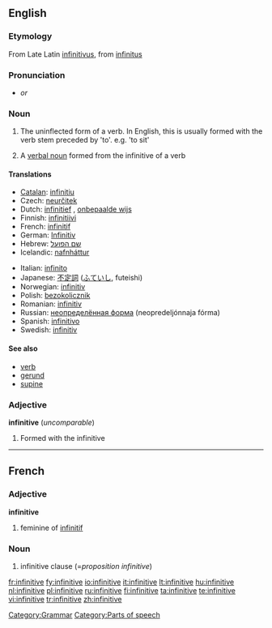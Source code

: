 {{wikipedia}}
==English==

===Etymology===
From Late Latin [[infinitivus]], from [[infinitus]]

===Pronunciation===
* {{IPA|/ɪnfɪnɪtɪv/}} ''or'' {{IPAchar|/ɪnfɪnətɪv/}}

===Noun===
{{en-noun}}

# {{grammar}} The uninflected form of a verb. In English, this is usually formed with the verb stem preceded by 'to'. e.g. 'to sit'
# {{grammar}} A [[verbal noun]] formed from the infinitive of a verb

====Translations====
{{trans-top|uninflected verb form}}
* [[Catalan]]: [[infinitiu]] {{m}}
* Czech: [[neurčitek]] {{m}}
* Dutch: [[infinitief]] {{m}}, [[onbepaalde wijs]] {{m}}
* Finnish: [[infinitiivi]]
* French: [[infinitif]] {{m}}
* German: [[Infinitiv]] {{m}}
* Hebrew: [[שם הפועל]]
* Icelandic: [[nafnháttur]] {{m}}
{{trans-mid}}
* Italian: [[infinito]] {{m}}
* Japanese: [[不定詞]] ([[ふていし]], futeishi)
* Norwegian: [[infinitiv]] {{m}}
* Polish: [[bezokolicznik]] {{m}}
* Romanian: [[infinitiv]] {{n}}
* Russian: [[неопределённая форма]] (neopredeljónnaja fórma) {{f}}
* Spanish: [[infinitivo]] {{m}}
* Swedish: [[infinitiv]] {{n}}
{{trans-bottom}}

====See also====
* [[verb]]
* [[gerund]]
* [[supine]]

===Adjective===
'''infinitive''' (''uncomparable'')

# {{grammar}} Formed with the infinitive

----

==French==

===Adjective===
'''infinitive'''

# feminine of [[infinitif]]

===Noun===
{{infl|fr|noun|g=f}}

# infinitive clause (=''proposition infinitive'')

[[Category:Grammar]]
[[Category:Parts of speech]]

[[fr:infinitive]]
[[fy:infinitive]]
[[io:infinitive]]
[[it:infinitive]]
[[lt:infinitive]]
[[hu:infinitive]]
[[nl:infinitive]]
[[pl:infinitive]]
[[ru:infinitive]]
[[fi:infinitive]]
[[ta:infinitive]]
[[te:infinitive]]
[[vi:infinitive]]
[[tr:infinitive]]
[[zh:infinitive]]